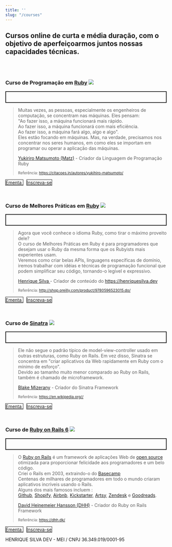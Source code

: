 ```yaml
---
title: ''
slug: "/courses"
---
```


## Cursos online de curta e média duração, com o objetivo de aperfeiçoarmos juntos nossas capacidades técnicas.

<br /><br />

### Curso de Programação em [Ruby](https://www.ruby-lang.org/) ![](/assets/img/ruby.png)

<p style="border: 2px solid; padding: 1rem">

  <blockquote>  
    Muitas vezes, as pessoas, especialmente os engenheiros de computação, 
    se concentram nas máquinas. Eles pensam:<br />
    "Ao fazer isso, a máquina funcionará mais rápido. <br />
    Ao fazer isso, a máquina funcionará com mais eficiência. <br />
     Ao fazer isso,
    a máquina fará algo, algo e algo".<br />
    Eles estão focando em máquinas. Mas, na verdade, precisamos nos
    concentrar nos seres humanos, em como eles se importam em programar 
    ou operar a aplicação das máquinas. <br />

  [Yukiriro Matsumoto (Matz)](https://github.com/matz) - Criador da Linguagem de Programação Ruby
  

  <small>Referência: https://citacoes.in/autores/yukihiro-matsumoto/</small>
  </blockquote>

  <a disable="true" style="border: 1px solid;  margin-right: 10px" href="https://link.pagar.me/lH1B9MVNPI" target="_blank">     
    Ementa
  </a> 

  <a disable="true" style="border: 1px solid" href="/pay-what-you-want">     
    Inscreva-se
  </a>   

</p>

<br />

### Curso de Melhores Práticas em [Ruby](https://www.ruby-lang.org/) ![](/assets/img/ruby-bestpractice.png)

<p style="border: 2px solid; padding: 1rem">

  <blockquote>  
    Agora que você conhece o idioma Ruby, como tirar o máximo proveito dele?<br />
    O curso de Melhores Práticas em Ruby é para programadores que desejam usar o 
    Ruby da mesma forma que os Rubyists mais experientes usam.<br />
    Veremos como criar belas APIs, linguagens específicas de domínio,
    iremos trabalhar com idéias e técnicas de programação funcional que podem simplificar seu código,
    tornando-o legível e expressivo.  

  [Henrique Silva ](https://github.com/henriquehsilva) - Criador de conteúdo do https://henriquesilva.dev

  <small>Referência: http://shop.oreilly.com/product/9780596523015.do/</small>
  </blockquote>

  <a style="border: 1px solid;  margin-right: 10px" href="https://link.pagar.me/lH1B9MVNPI" target="_blank">     
    Ementa
  </a> 

  <a style="border: 1px solid" href="/pay-what-you-want">     
    Inscreva-se
  </a>   

</p>

<br />

### Curso de [Sinatra](http://sinatrarb.com/) ![](/assets/img/sinatra.png)

<p style="border: 2px solid; padding: 1rem">

  <blockquote>  
    Ele não segue o padrão típico de model-view-controller usado em outras estruturas,
    como Ruby on Rails. Em vez disso, Sinatra se concentra em "criar aplicativos da Web 
    rapidamente em Ruby com o mínimo de esforço".<br /> 
    Devido ao tamanho muito menor comparado ao Ruby on Rails, também é chamado de microframework.  


  [Blake Mizerany](https://github.com/bmizerany) - Criador do Sinatra Framework
  
  <small>Referência: https://en.wikipedia.org//</small>
  </blockquote>

  <a style="border: 1px solid;  margin-right: 10px" href="https://link.pagar.me/lH1B9MVNPI" target="_blank">     
    Ementa
  </a> 

  <a style="border: 1px solid" href="/pay-what-you-want">     
    Inscreva-se
  </a>   

</p>

<br />

### Curso de [Ruby on Rails 6](https://rubyonrails.org/) ![](/assets/img/rails.png)

<p style="border: 2px solid; padding: 1rem">

  <blockquote>  
    O <a href="https://rubyonrails.org/"> Ruby on Rails</a> é um framework de aplicações Web de
    <a href="https://opensource.org/" target="_blank">open source</a>
    otimizada para proporcionar felicidade aos programadores e um belo código.<br />
    Criei o Rails em 2003, extraindo-o do 
    <a href="https://basecamp.com/" target="_blank">   
      Basecamp
    </a>
    <br />
    Centenas de milhares de programadores em todo o mundo criaram aplicativos incríveis 
    usando o Rails.<br />
    Alguns dos mais famosos incluem :<br />
    <a href="https://github.com/" target="_blank">Github</a>,
    <a href="https://pt.shopify.com/" target="_blank">Shopify</a>, 
    <a href="https://www.airbnb.com.br/" target="_blank">Airbnb</a>, 
    <a href="https://www.kickstarter.com/" target="_blank">Kickstarter</a>,
    <a href="https://www.artsy.net/" target="_blank">Artsy</a>, 
    <a href="https://www.zendesk.com.br/" target="_blank">Zendesk</a> e
    <a href="https://www.goodreads.com/" target="_blank">Goodreads</a>.

  [David Heinemeier Hansson (DHH)](https://github.com/dhh) - Criador do Ruby on Rails Framework
  
  <small>Referência: https://dhh.dk/</small>
  </blockquote>

  <a style="border: 1px solid;  margin-right: 10px" href="https://link.pagar.me/lH1B9MVNPI" target="_blank">     
    Ementa
  </a> 

  <a style="border: 1px solid" href="/pay-what-you-want">     
    Inscreva-se
  </a>   

</p>


HENRIQUE SILVA DEV - MEI / CNPJ 36.349.019/0001-95